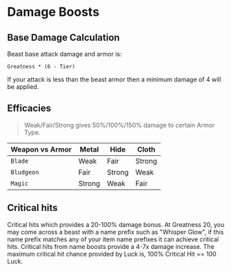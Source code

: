 # Damage Boosts

## Base Damage Calculation

Beast base attack damage and armor is:

`Greatness * (6 - Tier)`

If your attack is less than the beast armor then a minimum damage of 4 will be applied.

## Efficacies

> Weak/Fair/Strong gives 50%/100%/150% damage to certain Armor Type.

| Weapon vs Armor | Metal  | Hide   | Cloth  |
| --------------- | ------ | ------ | ------ |
| `Blade`         | Weak   | Fair   | Strong |
| `Bludgeon`      | Fair   | Strong | Weak   |
| `Magic`         | Strong | Weak   | Fair   |

## Critical hits

Critical hits which provides a 20-100% damage bonus. At Greatness 20, you may come across a beast with a name prefix such as "Whisper Glow", if this name prefix matches any of your item name prefixes it can achieve critical hits. Critical hits from name boosts provide a 4-7x damage increase. The maximum critical hit chance provided by Luck is, 100% Critical Hit == 100 Luck.
